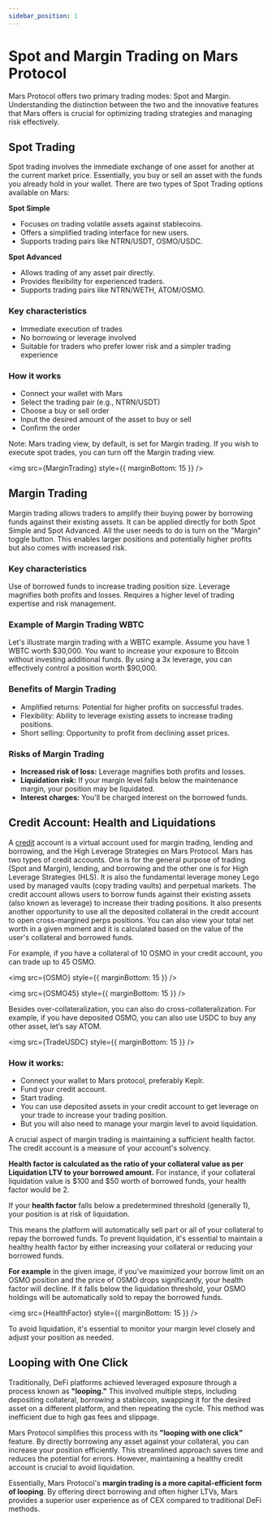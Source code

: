 ```yaml
---
sidebar_position: 1
---
```





# Spot and Margin Trading on Mars Protocol

Mars Protocol offers two primary trading modes: Spot and Margin. Understanding the distinction between the two and the innovative features that Mars offers is crucial for optimizing trading strategies and managing risk effectively.

## Spot Trading

Spot trading involves the immediate exchange of one asset for another at the current market price. Essentially, you buy or sell an asset with the funds you already hold in your wallet. There are two types of Spot Trading options available on Mars:

**Spot Simple**

- Focuses on trading volatile assets against stablecoins.
- Offers a simplified trading interface for new users.
- Supports trading pairs like NTRN/USDT, OSMO/USDC.

**Spot Advanced**

- Allows trading of any asset pair directly.
- Provides flexibility for experienced traders.
- Supports trading pairs like NTRN/WETH, ATOM/OSMO.

### Key characteristics

- Immediate execution of trades
- No borrowing or leverage involved
- Suitable for traders who prefer lower risk and a simpler trading experience

### How it works

- Connect your wallet with Mars
- Select the trading pair (e.g., NTRN/USDT)
- Choose a buy or sell order
- Input the desired amount of the asset to buy or sell
- Confirm the order

Note: Mars trading view, by default, is set for Margin trading. If you wish to execute spot trades, you can turn off the Margin trading view.

<img src={MarginTrading} style={{ marginBottom: 15 }} />

## Margin Trading

Margin trading allows traders to amplify their buying power by borrowing funds against their existing assets. It can be applied directly for both Spot Simple and Spot Advanced.  All the user needs to do is turn on the "Margin" toggle button. This enables larger positions and potentially higher profits but also comes with increased risk.

### Key characteristics

Use of borrowed funds to increase trading position size.
Leverage magnifies both profits and losses.
Requires a higher level of trading expertise and risk management.

### Example of Margin Trading WBTC

Let's illustrate margin trading with a WBTC example.
Assume you have 1 WBTC worth $30,000. You want to increase your exposure to Bitcoin without investing additional funds. By using a 3x leverage, you can effectively control a position worth $90,000.

### Benefits of Margin Trading

- Amplified returns: Potential for higher profits on successful trades.
- Flexibility: Ability to leverage existing assets to increase trading positions.
- Short selling: Opportunity to profit from declining asset prices.

### Risks of Margin Trading

- **Increased risk of loss:** Leverage magnifies both profits and losses.
- **Liquidation risk:** If your margin level falls below the maintenance margin, your position may be liquidated.
- **Interest charges:** You'll be charged interest on the borrowed funds.

## Credit Account: Health and Liquidations

A [credit](https://docs.marsprotocol.io/docs/learn/mars-v2/credit-accounts) account is a virtual account used for margin trading, lending and borrowing, and the High Leverage Strategies on Mars Protocol. Mars has two types of credit accounts. One is for the general purpose of trading (Spot and Margin), lending, and borrowing and the other one is for High Leverage Strategies (HLS). It is also the fundamental leverage money Lego used by managed vaults (copy trading vaults) and perpetual markets. The credit account allows users to borrow funds against their existing assets (also known as leverage) to increase their trading positions. It also presents another opportunity to use all the deposited collateral in the credit account to open cross-margined perps positions. You can also view your total net worth in a given moment and it is calculated based on the value of the user's collateral and borrowed funds.

For example, if you have a collateral of 10 OSMO in your credit account, you can trade up to 45 OSMO.

<img src={OSMO} style={{ marginBottom: 15 }} />

<img src={OSMO45} style={{ marginBottom: 15 }} />

Besides over-collateralization, you can also do cross-collateralization. For example, if you have deposited OSMO, you can also use USDC to buy any other asset, let’s say ATOM. 

<img src={TradeUSDC} style={{ marginBottom: 15 }} />

### How it works:

- Connect your wallet to Mars protocol, preferably Keplr. 
- Fund your credit account.
- Start trading.
- You can use deposited assets in your credit account to get leverage on your trade to increase your trading position.
- But you will also need to manage your margin level to avoid liquidation.

A crucial aspect of margin trading is maintaining a sufficient health factor. The credit account is a measure of your account's solvency.

**Health factor is calculated as the ratio of your collateral value as per Liquidation LTV to your borrowed amount.** For instance, if your collateral liquidation value is $100 and $50 worth of borrowed funds, your health factor would be 2.

If your **health factor** falls below a predetermined threshold (generally 1), your position is at risk of liquidation.

This means the platform will automatically sell part or all of your collateral to repay the borrowed funds. To prevent liquidation, it's essential to maintain a healthy health factor by either increasing your collateral or reducing your borrowed funds.

**For example** in the given image, if you've maximized your borrow limit on an OSMO position and the price of OSMO drops significantly, your health factor will decline. If it falls below the liquidation threshold, your OSMO holdings will be automatically sold to repay the borrowed funds.

<img src={HealthFactor} style={{ marginBottom: 15 }} />

To avoid liquidation, it's essential to monitor your margin level closely and adjust your position as needed.

## Looping with One Click

Traditionally, DeFi platforms achieved leveraged exposure through a process known as **"looping."** This involved multiple steps, including depositing collateral, borrowing a stablecoin, swapping it for the desired asset on a different platform, and then repeating the cycle. This method was inefficient due to high gas fees and slippage.

Mars Protocol simplifies this process with its **"looping with one click"** feature. By directly borrowing any asset against your collateral, you can increase your position efficiently. This streamlined approach saves time and reduces the potential for errors. However, maintaining a healthy credit account is crucial to avoid liquidation.

Essentially, Mars Protocol's **margin trading is a more capital-efficient form of looping**. By offering direct borrowing and often higher LTVs, Mars provides a superior user experience as of CEX compared to traditional DeFi methods.
